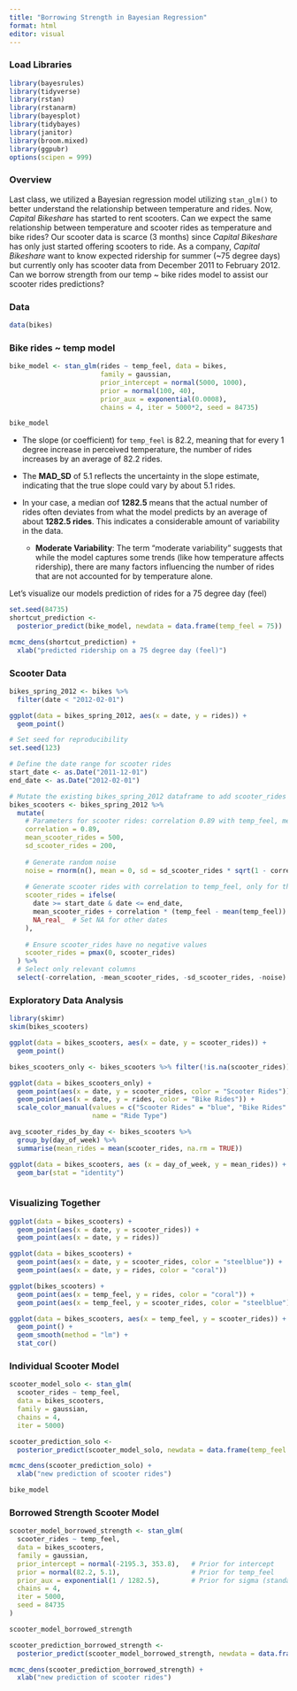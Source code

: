 ```yaml
---
title: "Borrowing Strength in Bayesian Regression"
format: html
editor: visual
---
```


### Load Libraries

```r
library(bayesrules)
library(tidyverse)
library(rstan)
library(rstanarm)
library(bayesplot)
library(tidybayes)
library(janitor)
library(broom.mixed)
library(ggpubr)
options(scipen = 999)
```

### Overview

Last class, we utilized a Bayesian regression model utilizing `stan_glm()` to better understand the relationship between temperature and rides. Now, *Capital Bikeshare* has started to rent scooters. Can we expect the same relationship between temperature and scooter rides as temperature and bike rides? Our scooter data is scarce (3 months) since *Capital Bikeshare* has only just started offering scooters to ride. As a company, *Capital Bikeshare* want to know expected ridership for summer (\~75 degree days) but currently only has scooter data from December 2011 to February 2012. Can we borrow strength from our temp \~ bike rides model to assist our scooter rides predictions?

### Data

```r
data(bikes)
```

### Bike rides \~ temp model

```r
bike_model <- stan_glm(rides ~ temp_feel, data = bikes,
                       family = gaussian,
                       prior_intercept = normal(5000, 1000),
                       prior = normal(100, 40), 
                       prior_aux = exponential(0.0008),
                       chains = 4, iter = 5000*2, seed = 84735)
```

```r
bike_model
```

-   The slope (or coefficient) for `temp_feel` is 82.2, meaning that for every 1 degree increase in perceived temperature, the number of rides increases by an average of 82.2 rides.

-   The **MAD_SD** of 5.1 reflects the uncertainty in the slope estimate, indicating that the true slope could vary by about 5.1 rides.

-   In your case, a median σ\sigmaσ of **1282.5** means that the actual number of rides often deviates from what the model predicts by an average of about **1282.5 rides**. This indicates a considerable amount of variability in the data.

    -   **Moderate Variability**: The term "moderate variability" suggests that while the model captures some trends (like how temperature affects ridership), there are many factors influencing the number of rides that are not accounted for by temperature alone.

Let's visualize our models prediction of rides for a 75 degree day (feel)

```r
set.seed(84735)
shortcut_prediction <- 
  posterior_predict(bike_model, newdata = data.frame(temp_feel = 75))
```

```r
mcmc_dens(shortcut_prediction) + 
  xlab("predicted ridership on a 75 degree day (feel)")
```

### Scooter Data

```r
bikes_spring_2012 <- bikes %>% 
  filter(date < "2012-02-01")
```

```r
ggplot(data = bikes_spring_2012, aes(x = date, y = rides)) +
  geom_point()
```

```r
# Set seed for reproducibility
set.seed(123)

# Define the date range for scooter rides
start_date <- as.Date("2011-12-01")
end_date <- as.Date("2012-02-01")

# Mutate the existing bikes_spring_2012 dataframe to add scooter_rides
bikes_scooters <- bikes_spring_2012 %>%
  mutate(
    # Parameters for scooter rides: correlation 0.89 with temp_feel, mean 500, sd 200
    correlation = 0.89,
    mean_scooter_rides = 500,
    sd_scooter_rides = 200,
    
    # Generate random noise
    noise = rnorm(n(), mean = 0, sd = sd_scooter_rides * sqrt(1 - correlation^2)),
    
    # Generate scooter rides with correlation to temp_feel, only for the specified dates
    scooter_rides = ifelse(
      date >= start_date & date <= end_date,
      mean_scooter_rides + correlation * (temp_feel - mean(temp_feel)) * (sd_scooter_rides / sd(temp_feel)) + noise,
      NA_real_  # Set NA for other dates
    ),
    
    # Ensure scooter_rides have no negative values
    scooter_rides = pmax(0, scooter_rides)
  ) %>%
  # Select only relevant columns
  select(-correlation, -mean_scooter_rides, -sd_scooter_rides, -noise)
```

### Exploratory Data Analysis

```r
library(skimr)
skim(bikes_scooters)
```

```r
ggplot(data = bikes_scooters, aes(x = date, y = scooter_rides)) +
  geom_point()
```

```r
bikes_scooters_only <- bikes_scooters %>% filter(!is.na(scooter_rides))
```

```r
ggplot(data = bikes_scooters_only) +
  geom_point(aes(x = date, y = scooter_rides, color = "Scooter Rides")) +
  geom_point(aes(x = date, y = rides, color = "Bike Rides")) +
  scale_color_manual(values = c("Scooter Rides" = "blue", "Bike Rides" = "darkgreen"), 
                     name = "Ride Type")
```

```r
avg_scooter_rides_by_day <- bikes_scooters %>% 
  group_by(day_of_week) %>% 
  summarise(mean_rides = mean(scooter_rides, na.rm = TRUE))

ggplot(data = bikes_scooters, aes (x = day_of_week, y = mean_rides)) +
  geom_bar(stat = "identity")
```

```         
```

### Visualizing Together

```r
ggplot(data = bikes_scooters) +
  geom_point(aes(x = date, y = scooter_rides)) +
  geom_point(aes(x = date, y = rides)) 
```

```r
ggplot(data = bikes_scooters) +
  geom_point(aes(x = date, y = scooter_rides, color = "steelblue")) +
  geom_point(aes(x = date, y = rides, color = "coral")) 
```

```r
ggplot(bikes_scooters) +
  geom_point(aes(x = temp_feel, y = rides, color = "coral")) +
  geom_point(aes(x = temp_feel, y = scooter_rides, color = "steelblue"))
```

```r
ggplot(data = bikes_scooters, aes(x = temp_feel, y = scooter_rides)) +
  geom_point() +
  geom_smooth(method = "lm") +
  stat_cor() 
```

### Individual Scooter Model

```r
scooter_model_solo <- stan_glm(
  scooter_rides ~ temp_feel, 
  data = bikes_scooters,
  family = gaussian,
  chains = 4,
  iter = 5000)
```

```r
scooter_prediction_solo <- 
  posterior_predict(scooter_model_solo, newdata = data.frame(temp_feel = 75))
```

```r
mcmc_dens(scooter_prediction_solo) + 
  xlab("new prediction of scooter rides")
```

```r
bike_model
```

### Borrowed Strength Scooter Model

```r
scooter_model_borrowed_strength <- stan_glm(
  scooter_rides ~ temp_feel, 
  data = bikes_scooters,
  family = gaussian,
  prior_intercept = normal(-2195.3, 353.8),   # Prior for intercept
  prior = normal(82.2, 5.1),                  # Prior for temp_feel
  prior_aux = exponential(1 / 1282.5),        # Prior for sigma (standard deviation)
  chains = 4,
  iter = 5000,
  seed = 84735
)

```

```r
scooter_model_borrowed_strength
```

```r
scooter_prediction_borrowed_strength <- 
  posterior_predict(scooter_model_borrowed_strength, newdata = data.frame(temp_feel = 75))
```

```r
mcmc_dens(scooter_prediction_borrowed_strength) + 
  xlab("new prediction of scooter rides")
```
